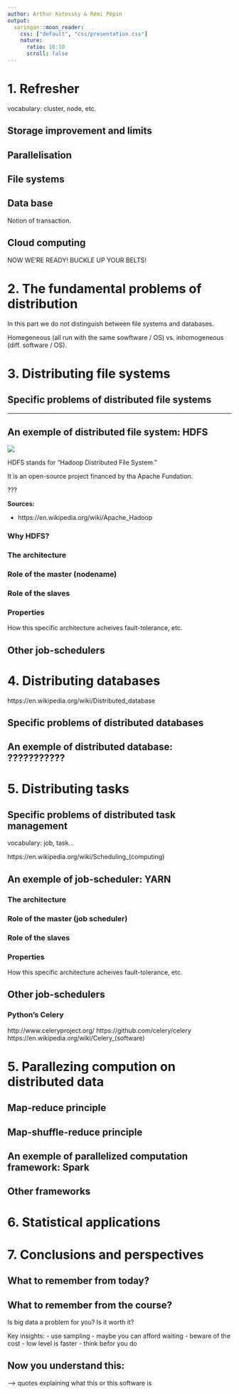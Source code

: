```yaml
---
author: Arthur Katossky & Rémi Pépin
output:
  xaringan::moon_reader:
    css: ["default", "css/presentation.css"]
    nature:
      ratio: 16:10
      scroll: false
---
```


# 1. Refresher

vocabulary: cluster, node, etc.

## Storage improvement and limits

## Parallelisation

## File systems

## Data base

Notion of transaction.

## Cloud computing

NOW WE'RE READY! BUCKLE UP YOUR BELTS!

<!-- GIF -->

# 2. The fundamental problems of distribution

In this part we do not distinguish between file systems and databases.

Homegeneous (all run with the same sowftware / OS) vs. inhomogeneous (diff. software / OS).


## 


# 3. Distributing file systems

## Specific problems of distributed file systems

---

## An exemple of distributed file system: HDFS

![](../img/hadoop.png)

HDFS stands for "Hadoop Distributed File System."

It is an open-source project financed by tha Apache Fundation.

???

**Sources:**

- https://en.wikipedia.org/wiki/Apache_Hadoop


### Why HDFS?

### The architecture

### Role of the master (nodename)

### Role of the slaves

### Properties

How this specific architecture acheives fault-tolerance, etc.

## Other job-schedulers

# 4. Distributing databases

https://en.wikipedia.org/wiki/Distributed_database

## Specific problems of distributed databases

## An exemple of distributed database: ???????????


# 5. Distributing tasks

## Specific problems of distributed task management

vocabulary: job, task...

https://en.wikipedia.org/wiki/Scheduling_(computing)

## An exemple of job-scheduler: YARN

### The architecture

### Role of the master (job scheduler)

### Role of the slaves

### Properties

How this specific architecture acheives fault-tolerance, etc.

## Other job-schedulers

### Python's Celery

http://www.celeryproject.org/
https://github.com/celery/celery
https://en.wikipedia.org/wiki/Celery_(software)


# 5. Parallezing compution on distributed data

## Map-reduce principle

## Map-shuffle-reduce principle

## An exemple of parallelized computation framework: Spark

## Other frameworks

# 6. Statistical applications



# 7. Conclusions and perspectives

## What to remember from today?

## What to remember from the course?

Is big data a problem for you?
Is it worth it?

Key insights:
- use sampling
- maybe you can afford waiting
- beware of the cost
- low level is faster
- think befor you do

## Now you understand this:

--> quotes explaining what this or this software is


<!-- fast languages must be moved to the first course:
Fast languages (Go, Julia, JavaScript) -->